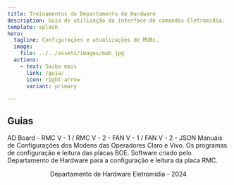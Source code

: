```yaml
---
title: Treinamentos do Departamento de Hardware
description: Guia de utilização da interface de comandos Eletromidia.
template: splash
hero:
  tagline: Configurações e atualizações de MUBs.
  image:
    file: ../../assets/images/mub.jpg
  actions:
    - text: Saiba mais
      link: /guia/
      icon: right-arrow
      variant: primary

---
```



## Guias

<CardGrid stagger>
	<Card title="Manual de atualização BOE - MUB" icon="pencil">
		AD Board - RMC V - 1 / RMC V - 2 - FAN V - 1 / FAN V - 2 - JSON
	</Card>
	<Card title="Modens Claro e Vivo" icon="add-document">
		Manuais de Configurações dos Modens das Operadores Claro e Vivo.
	</Card>
	<Card title="TCP Server Test e RTD Customer Tool" icon="setting">
		Os programas de configuração e leitura das placas BOE.
	</Card>
	<Card title="Interface de Comandos Eletromidia" icon="open-book">
		Software criado pelo Departamento de Hardware para a configuração e leitura da placa RMC.
	</Card>
</CardGrid>

<br />

<p style="text-align: center;">Departamento de Hardware Eletromidia - 2024</p>

 